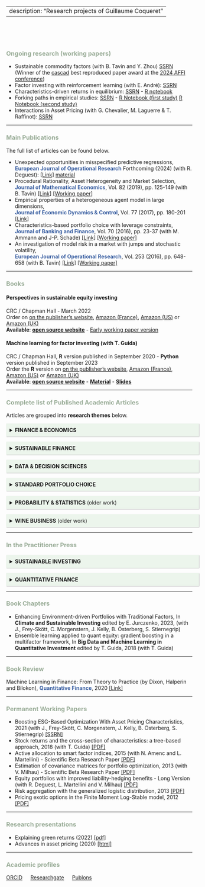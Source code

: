 <head>
<title>Research</title>
<meta name="Research projects of Guillaume Coqueret"/>
</head>

---
description: "Research projects of Guillaume Coqueret"
---

<br>  
<br>  


<style>
details > summary {
  padding: 9px;
  width: 100%;
  background-color: #ecf5ec;
  border: none;
  box-shadow: 1px 1px 2px #bbbbbb;
  cursor: pointer;
}

br2 {
  display: block; /* makes it have a width */
  content: ""; /* clears default height */
  margin-top: 0; /* change this to whatever height you want it */
}
</style>




### <font color="#9AAD98">**Ongoing research** (working papers)</font>  

- Sustainable commodity factors (with B. Tavin and Y. Zhou) <a href="https://papers.ssrn.com/sol3/papers.cfm?abstract_id=4698258" target="_blank">SSRN</a> <br> (Winner of the [cascad](https://www.cascad.tech/) best reproduced paper award at the [2024 AFFI conference](https://affi2024.eventsadmin.com/))     
- Factor investing with reinforcement learning (with E. André): <a href="https://papers.ssrn.com/sol3/papers.cfm?abstract_id=3726714" target="_blank">SSRN</a>    
- Characteristics-driven returns in equilibrium: <a href="https://papers.ssrn.com/sol3/papers.cfm?abstract_id=3941195" target="_blank">SSRN</a> - <a href="http://www.gcoqueret.com/files/misc/demand_6_share.html" target="_blank">R notebook</a>   
- Forking paths in empirical studies: <a href="https://papers.ssrn.com/sol3/papers.cfm?abstract_id=3999379" target="_blank">SSRN</a> -                   <a href="https://www.gcoqueret.com/files/misc/forking_paths.html" target="_blank">R Notebook (first study)</a>   <a href="https://www.gcoqueret.com/files/misc/forking_paths2.html" target="_blank">R Notebook (second study)</a>  
- Interactions in Asset Pricing (with G. Chevalier, M. Laguerre & T. Raffinot): <a href="https://papers.ssrn.com/sol3/papers.cfm?abstract_id=4500944" target="_blank">SSRN</a>   



_____ 

### <font color="#9AAD98">**Main Publications**</font> 

The full list of articles can be found below.

* Unexpected opportunities in misspecified predictive regressions,  <br/> <span style="color:#3B60A2">**European Journal of Operational Research**</span> Forthcoming (2024) (with R. Deguest): <a href="https://www.sciencedirect.com/science/article/pii/S0377221724004235" target="_blank">[Link]</a> <a href="http://www.gcoqueret.com/PRs.html" target="_blank">material</a>   
* Procedural Rationality, Asset Heterogeneity and Market Selection,  <br/> <span style="color:#3B60A2">**Journal of Mathematical Economics**</span>, Vol. 82 (2019), pp. 125-149 (with B. Tavin) <a href="https://www.sciencedirect.com/science/article/abs/pii/S0304406819300205" target="_blank">[Link]</a>   <a href="https://papers.ssrn.com/sol3/papers.cfm?abstract_id=2952659" target="_blank">[Working paper]</a>   <br/>
* Empirical properties of a heterogeneous agent model in large dimensions, <br/>   <span style="color:#3B60A2">**Journal of Economic Dynamics & Control**</span>, Vol. 77 (2017), pp. 180-201 <a href="https://www.sciencedirect.com/science/article/pii/S0165188917300386" target="_blank">[Link]</a>  
* Characteristics-based portfolio choice with leverage constraints, <br/>   <span style="color:#3B60A2">**Journal of Banking and Finance**</span>, Vol. 70 (2016), pp. 23-37 (with M. Ammann and J-P. Schade) <a href="https://www.sciencedirect.com/science/article/pii/S0378426616300516" target="_blank">[Link]</a> <a href="https://papers.ssrn.com/sol3/papers.cfm?abstract_id=2736324" target="_blank">[Working paper]</a>   
* An investigation of model risk in a market with jumps and stochastic volatility, <br/>   <span style="color:#3B60A2">**European Journal of Operational Research**</span>, Vol. 253 (2016), pp. 648-658 (with B. Tavin) <a href="https://www.sciencedirect.com/science/article/abs/pii/S0377221716301461" target="_blank">[Link]</a>    <a href="https://papers.ssrn.com/sol3/papers.cfm?abstract_id=2474223" target="_blank">[Working paper]</a>


_____ 

### <font color="#9AAD98">**Books**</font>

#### **Perspectives in sustainable equity investing**
CRC / Chapman Hall - March 2022   
Order on <a href="https://www.routledge.com/Perspectives-in-Sustainable-Equity-Investing/Coqueret/p/book/9781032071015" target="_blank">on the publisher's website</a>, <a href="https://www.amazon.fr/Perspectives-Sustainable-Investing-Guillaume-Coqueret/dp/103207101X/" target="_blank">Amazon (France)</a>, <a href="https://www.amazon.com/Perspectives-Sustainable-Investing-Guillaume-Coqueret-ebook/dp/B09RRMCB4R/" target="_blank">Amazon (US)</a>
or <a href="https://www.amazon.co.uk/Perspectives-Sustainable-Investing-Guillaume-Coqueret-ebook/dp/B09RRMCB4R/" target="_blank">Amazon (UK)</a>  
**Available**: <a href="http://www.esgperspectives.com" target="_blank">**open source website**</a> - <a href="https://papers.ssrn.com/sol3/papers.cfm?abstract_id=3715753" target="_blank">Early working paper version</a>

#### **Machine learning for factor investing** (with T. Guida)
CRC / Chapman Hall, **R** version published in September 2020 - **Python** version published in September 2023    
Order the **R** version on <a href="https://www.routledge.com/Machine-Learning-for-Factor-Investing/Coqueret-Guida/p/book/9780367545864" target="_blank">on the publisher's website</a>, <a href="https://www.amazon.fr/Machine-Learning-Investing-Guillaume-Coqueret/dp/0367545861/" target="_blank">Amazon (France)</a>, <a href="https://www.amazon.com/Machine-Learning-Factor-Investing-Mathematics/dp/0367545861/ref=sr_1_1" target="_blank">Amazon (US)</a>
or <a href="https://www.amazon.co.uk/Machine-Learning-Investing-Financial-Mathematics/dp/0367545861/ref=sr_1_2" target="_blank">Amazon (UK)</a>   
**Available**: <a href="http://www.mlfactor.com" target="_blank">**open source website**</a> - <a href="https://github.com/shokru/mlfactor.github.io/tree/master/material" target="_blank">**Material**</a> - <a href="files/SLIDES/SLIDES.html" target="_blank">**Slides**</a>




_____ 

### <font color="#9AAD98">**Complete list of Published Academic Articles**</font> 

Articles are grouped into **research themes** below.

<details>
  <summary>**FINANCE & ECONOMICS**</summary>

* A note on implied correlation for bivariate contracts, <br/> <span style="color:#3B60A2">**Economics Bulletin**</span>, Vol. 40, No. 2 (2020), pp. 1388-1396 (with B. Tavin) <a href="http://www.accessecon.com/Pubs/EB/2020/Volume40/EB-20-V40-I2-P119.pdf" target="_blank">[Link]</a>   
* Procedural Rationality, Asset Heterogeneity and Market Selection,  <br/> <span style="color:#3B60A2">**Journal of Mathematical Economics**</span>, Vol. 82 (2019), pp. 125-149 (with B. Tavin) <a href="https://www.sciencedirect.com/science/article/abs/pii/S0304406819300205" target="_blank">[Link]</a>   <a href="https://papers.ssrn.com/sol3/papers.cfm?abstract_id=2952659" target="_blank">[Working paper]</a>   <br/>
* Empirical properties of a heterogeneous agent model in large dimensions, <br/>   <span style="color:#3B60A2">**Journal of Economic Dynamics & Control**</span>, Vol. 77 (2017), pp. 180-201 <a href="https://www.sciencedirect.com/science/article/pii/S0165188917300386" target="_blank">[Link]</a>  
* An investigation of model risk in a market with jumps and stochastic volatility, <br/>   <span style="color:#3B60A2">**European Journal of Operational Research**</span>, Vol. 253 (2016), pp. 648-658 (with B. Tavin) <a href="https://www.sciencedirect.com/science/article/abs/pii/S0377221716301461" target="_blank">[Link]</a>    <a href="https://papers.ssrn.com/sol3/papers.cfm?abstract_id=2474223" target="_blank">[Working paper]</a>
* Lookback option prices under a spectrally negative tempered-stable model, <br/>   <span style="color:#3B60A2">**International Journal of Theoretical and Applied Finance**</span>, Vol. 16, No. 3 (2013)  <a href="https://www.worldscientific.com/doi/abs/10.1142/S021902491350012X" target="_blank">[Link]</a>    

</details>

<br2>


<details>
  <summary>**SUSTAINABLE FINANCE**</summary>

* The biodiversity premium, <br/>
<span style="color:#3B60A2">**Ecological Economics**</span>, Forthcoming (with T. Giroux & O.D. Zerbib): <a href="https://papers.ssrn.com/sol3/papers.cfm?abstract_id=4489550" target="_blank">SSRN</a>     
* ESG news spillovers across the value chain, <br/>
<span style="color:#3B60A2">**Financial Management**</span>, Vol. 52, No. 4 (2023), pp. 677-710 (with V. Le Tran) <a href="https://papers.ssrn.com/sol3/papers.cfm?abstract_id=4002705" target="_blank">[Working Paper]</a>    
* Scopes of carbon emissions and their impact on green portfolios, <br/> <span style="color:#3B60A2">**Economic Modelling**</span>, Vol. 115 (2022), (with T. Anquetin, B. Tavin & L. Welgryn) <a href="https://www.sciencedirect.com/science/article/abs/pii/S0264999322001973" target="_blank">[Link]</a>  <a href="https://papers.ssrn.com/sol3/papers.cfm?abstract_id=4012629" target="_blank">[Working Paper]</a>      

</details>

<br2>


<details>
  <summary>**DATA & DECISION SCIENCES**</summary>

* Unexpected opportunities in misspecified predictive regressions,  <br/> <span style="color:#3B60A2">**European Journal of Operational Research**</span> Forthcoming (2024) (with R. Deguest): <a href="https://www.sciencedirect.com/science/article/pii/S0377221724004235" target="_blank">[Link]</a> <a href="http://www.gcoqueret.com/PRs.html" target="_blank">material</a>   
* Dynamic decision making with predictive panels, <br/> <span style="color:#3B60A2">**Journal of the Operational Research Society**</span>, Vol. 75, No. 6 (2023), pp. 1055-1075 (with B. Tavin) <a href="https://www.tandfonline.com/doi/full/10.1080/01605682.2023.2231488" target="_blank">[Link]</a> <a href="https://papers.ssrn.com/sol3/papers.cfm?abstract_id=3853793" target="_blank">[Working Paper]</a> - <a href="http://www.gcoqueret.com/files/misc/panel.html" target="_blank">[R notebook]</a>   
* The determinants of health assessment in the United States: A supervised learning approach, <br/> <span style="color:#3B60A2">**Healthcare Analytics**</span>, Vol. 2 (2022) <a href="https://www.sciencedirect.com/science/article/pii/S2772442522000466" target="_blank">[Link - Open Access]</a>     
* Persistence in factor-based supervised learning models, <br/>  <span style="color:#3B60A2">**Journal of Finance & Data Science**</span>, Vol. 8 (2022), pp. 12-34 <a href="https://www.sciencedirect.com/science/article/pii/S2405918821000143" target="_blank">[Link - Open Access]</a>  <a href="http://www.gcoqueret.com/horizons.html" target="_blank">[Material]</a>   
* Approximate NORTA simulations for virtual sample generation, <br/>   <span style="color:#3B60A2">**Expert Systems With Applications**</span>, Vol. 73 (2017), pp. 69-81 <a href="https://www.sciencedirect.com/science/article/pii/S0957417416307096" target="_blank">[Link]</a>    
 
</details>

<br2>


<details>
  <summary>**STANDARD PORTFOLIO CHOICE**</summary>

* Training trees on tails with applications to portfolio choice, <br/>   <span style="color:#3B60A2">**Annals of Operations Research**</span>, Vol. 288 (2020), pp. 181-221 (with T. Guida) <a href="https://link.springer.com/article/10.1007/s10479-020-03539-2" target="_blank">[Link]</a>   <a href="https://papers.ssrn.com/sol3/papers.cfm?abstract_id=3403009" target="_blank">[Working paper]</a> 
<a href="http://www.gcoqueret.com/tot.html" target="_blank">[Material]</a>   
* Characteristics-based portfolio choice with leverage constraints, <br/>   <span style="color:#3B60A2">**Journal of Banking and Finance**</span>, Vol. 70 (2016), pp. 23-37 (with M. Ammann and J-P. Schade) <a href="https://www.sciencedirect.com/science/article/pii/S0378426616300516" target="_blank">[Link]</a> <a href="https://papers.ssrn.com/sol3/papers.cfm?abstract_id=2736324" target="_blank">[Working paper]</a>   
* Diversified minimum-variance portfolios, <br/>   <span style="color:#3B60A2">**Annals of Finance**</span>, Vol. 11, No. 2 (2015), pp. 221-241 <a href="https://link.springer.com/article/10.1007%2Fs10436-014-0253-x" target="_blank">[Link]</a>    

</details>
 
 
<br2> 
 
<details>
  <summary>**PROBABILITY & STATISTICS** (older work)</summary>

* On the distribution of the supremum of the spectrally negative stable process with drift, <br/>  <span style="color:#3B60A2"> **Statistics & Probability Letters**</span>, Vol. 107 (2015), pp. 333-340 <a href="https://www.sciencedirect.com/science/article/pii/S0167715215003314" target="_blank">[Link]</a>     
* Second order risk aggregation with the Bernstein copula, <br/>  <span style="color:#3B60A2"> **Insurance: Mathematics and Economics**</span>, Vol. 58 (2014), pp. 150-158 <a href="https://www.sciencedirect.com/science/article/pii/S0167668714000882" target="_blank">[Link]</a>    
* Meromorphic Levy-Khintchine exponents with poles of order two, <br/>  <span style="color:#3B60A2"> **Communications on Stochastic Analysis**</span>, Vol. 7, No. 2 (2013), pp. 179-198  <a href="https://digitalcommons.lsu.edu/cosa/vol7/iss2/1/" target="_blank">[Link]</a>  
* Approximation of probabilistic Laplace transforms and their inverses, <br/>  <span style="color:#3B60A2"> **Communications in Applied Mathematics and Computational Science**</span>, Vol. 7, No. 2 (2012), pp. 231-246  <a href="https://msp.org/camcos/2012/7-2/p03.xhtml" target="_blank">[Link]</a>   

</details>

<br2>

<details>
  <summary>**WINE BUSINESS** (older work)</summary>

* Herding behavior among wine investors, <span style="color:#3B60A2">**Economic Modelling**</span>, Vol. 68 (2018), pp. 318-328 (with B. Aytac and C. Mandou) <a href="https://www.sciencedirect.com/science/article/pii/S0264999317301001" target="_blank">[Link]</a>    
* Optimal wine pricing for restaurants, <span style="color:#3B60A2">**Journal of Wine Economics**</span>, Vol. 10, No. 2 (2015), pp. 204-224 <a href="https://www.cambridge.org/core/journals/journal-of-wine-economics/article/optimal-wine-pricing-for-restaurants/A3A972D73E0785CE8E6A606470FC0A0E" target="_blank">[Link]</a>      

</details>




_____ 

### <font color="#9AAD98">**In the Practitioner Press**</font> 


<details>
  <summary>**SUSTAINABLE INVESTING**</summary>

* The impact of climate change risk on long-term asset allocation, <br> <span style="color:#3B60A2">**Journal of Portfolio Management**</span>, Vol. 50, No. 5 (2024), pp. 238-263 (with JC Bertrand, N. McLoughlin and S. Mesnard) <a href="https://www.pm-research.com/content/iijpormgmt/early/2024/01/30/jpm20241586" target="_blank">[Link]</a> <a href="papers/climate_risk_alloc.pdf" target="_blank">[Working Paper]</a>    
* International market exposure to sovereign ESG, <br/> <span style="color:#3B60A2">**Journal of Sustainable Finance & Investment**</span>, Vol. 14, No. 4, (2024), pp 968-987, (with C. Morgenstern & J. Kelly) <a href="https://www.tandfonline.com/doi/full/10.1080/20430795.2022.2148817" target="_blank">[Open Access]</a> <a href="https://papers.ssrn.com/sol3/papers.cfm?abstract_id=4138136" target="_blank">[Working Paper]</a>   
* Tuning trend following strategies with macro ESG data, <br/> <span style="color:#3B60A2">**Journal of Impact & ESG Investing**</span>, Vol. 2, No. 2 (2021), pp. 117-136 (with C. Morgenstern & J. Kelly) <a href="https://jesg.pm-research.com/content/early/2021/10/25/jesg.2021.1.032" target="_blank">[Link]</a>  

</details>

<br2>


<details>
  <summary>**QUANTITATIVE FINANCE**</summary>

* Interpretable supervised portfolios, <br> 
<span style="color:#3B60A2">**Journal of Financial Data Science**</span>, Vol. 6, No. 2, pp. 10 - 34 (with G. Chevalier & T. Raffinot): <a href="https://www.pm-research.com/content/iijjfds/6/2/10" target="_blank">[Link]</a> <a href="https://papers.ssrn.com/sol3/papers.cfm?abstract_id=4230955" target="_blank">[Working Paper]</a>    
* Supervised portfolios, <br> <span style="color:#3B60A2">**Quantitative Finance**</span>, Vol. 22, No. 12 (2022), pp. 2275-2295 (with G. Chevalier & T. Raffinot): 
<a href="https://www.tandfonline.com/doi/abs/10.1080/14697688.2022.2122543" target="_blank">[Link]</a>
<a href="https://papers.ssrn.com/sol3/papers.cfm?abstract_id=3954109" target="_blank">[Working Paper]</a> - 
<a href="https://colab.research.google.com/drive/1yrhuV5i_o2g0Ju-xJEyONR5s2PFqyk3k" target="_blank">[notebook]</a>   
* Stock-specific sentiment and return predictability, <br/> <span style="color:#3B60A2">**Quantitative Finance**</span>, Vol. 20, No. 9 (2020), pp. 1531-1551 <a href="https://www.tandfonline.com/doi/full/10.1080/14697688.2020.1736314" target="_blank">[Link]</a> <a href="https://papers.ssrn.com/sol3/papers.cfm?abstract_id=3248925" target="_blank">[Working paper]</a>   
* Machine learning in systematic equity allocation: a model comparison, <br/> <span style="color:#3B60A2">**Wilmott Magazine**</span>, Vol. 2018, Issue 98 (2018), pp. 24-33 (with T. Guida) <a href="https://onlinelibrary.wiley.com/doi/abs/10.1002/wilm.10719" target="_blank">[Link]</a>      
* Equity portfolios with improved liability-hedging benefits, <br/>   <span style="color:#3B60A2">**Journal of Portfolio Management**</span>, Vol. 43, No. 2 (Winter 2017), pp. 37-49 (with L. Martellini and V. Milhau) <a href="https://jpm.iijournals.com/content/43/2/37" target="_blank">[Link]</a>    

</details>

_____ 


### <font color="#9AAD98">**Book Chapters**</font> 
- Enhancing Environment-driven Portfolios with Traditional Factors, In **Climate and Sustainable Investing** edited by E. Jurczenko, 2023, (with J., Frey-Skött, C. Morgenstern, J. Kelly, B. Österberg, S. Stiernegrip)   
- Ensemble learning applied to quant equity: gradient boosting in a multifactor framework, In **Big Data and Machine Learning in Quantitative Investment** edited by T. Guida, 2018 (with T. Guida)    

 
_____ 


### <font color="#9AAD98">**Book Review**</font> 
Machine Learning in Finance: From Theory to Practice (by Dixon, Halperin and Bilokon), <span style="color:#3B60A2">**Quantitative Finance**</span>, 2020  <a href="https://www.tandfonline.com/doi/full/10.1080/14697688.2020.1828609" target="_blank">[Link]</a>

 

_____ 


### <font color="#9AAD98">**Permanent Working Papers**</font> 
* Boosting ESG-Based Optimization With Asset Pricing Characteristics, 2021 (with J., Frey-Skött, C. Morgenstern, J. Kelly, B. Österberg, S. Stiernegrip) <a href="https://papers.ssrn.com/sol3/papers.cfm?abstract_id=3877242" target="_blank">[SSRN]</a>   
* Stock returns and the cross-section of characteristics: a tree-based approach, 2018 (with T. Guida)  <a href="papers/TAPA.pdf" target="_blank">[PDF]</a>    
* Active allocation to smart factor indices, 2015 (with N. Amenc and L. Martellini) - Scientific Beta Research Paper <a href="papers/active_allocation_timing.pdf" target="_blank">[PDF]</a>     
* Estimation of covariance matrices for portfolio optimization, 2013 (with V. Milhau) - Scientific Beta Research Paper <a href="papers/Estim_cov.pdf" target="_blank">[PDF]</a>    
* Equity portfolios with improved liability-hedging benefits - Long Version  (with R. Deguest, L. Martellini and V. Milhau)  <a href="papers/OTPP.pdf" target="_blank">[PDF]</a>    
* Risk aggregation with the generalized logistic distribution, 2013 <a href="papers/Logistic.pdf" target="_blank">[PDF]</a>  
* Pricing exotic options in the Finite Moment Log-Stable model, 2012 <a href="papers/FMLS.pdf" target="_blank">[PDF]</a>  


_____

### <font color="#9AAD98">**Research presentations**</font>

* Explaining green returns (2022) <a href="files/SLIDES/Explaining_green_returns.pdf" target="_blank">[pdf]</a>   
* Advances in asset pricing (2020) <a href="files/SLIDES/AAP/AAP.html" target="_blank">[html]</a>   

_____ 


### <font color="#9AAD98">**Academic profiles**</font>
<a href="http://orcid.org/0000-0002-1596-4086" target="_blank">ORCID</a> &emsp;  <a href="https://www.researchgate.net/profile/Guillaume_Coqueret" target="_blank">Researchgate</a> &emsp;  <a href="https://publons.com/researcher/1352687/guillaume-coqueret" target="_blank">Publons</a>    
  
